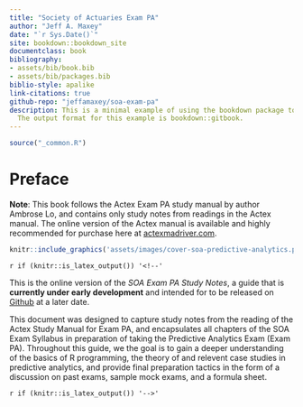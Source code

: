 ```yaml
--- 
title: "Society of Actuaries Exam PA"
author: "Jeff A. Maxey"
date: "`r Sys.Date()`"
site: bookdown::bookdown_site
documentclass: book
bibliography:
- assets/bib/book.bib
- assets/bib/packages.bib
biblio-style: apalike
link-citations: true
github-repo: "jeffamaxey/soa-exam-pa"
description: This is a minimal example of using the bookdown package to write a book.
  The output format for this example is bookdown::gitbook.
---
```


```r
source("_common.R")
```


# Preface {-}

**Note**: This book follows the Actex Exam PA study manual by author Ambrose Lo, and contains only study notes from readings in the Actex manual. The online version of the Actex manual is available and highly recommended for purchase here at [actexmadriver.com](https://www.actexlearning.com/exams/pa).

```r
knitr::include_graphics('assets/images/cover-soa-predictive-analytics.png', dpi = NA)
```


`r if (knitr::is_latex_output()) '<!--'`

This is the online version of the *SOA Exam PA Study Notes*, a guide that is **currently under early development** and intended for to be released on  [ Github](https://www.github.com/jeffamaxey/soa-exam-pa) at a later date.

This document was designed to capture study notes from the reading of the Actex Study Manual for Exam PA, and encapsulates all chapters of the SOA Exam Syllabus in  preparation of taking the Predictive Analytics Exam (Exam PA). Throughout this guide, we the goal is to gain a deeper understanding of the basics of R programming, the theory of and relevent case studies in predictive analytics, and provide final preparation tactics in the form of a discussion on past exams, sample mock exams, and a formula sheet.

`r if (knitr::is_latex_output()) '-->'`


